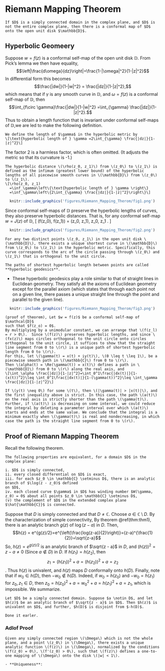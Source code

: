 # Riemann Mapping Theorem
```theorem
If $D$ is a simply connected domain in the complex plane, and $D$ is not the entire complex plane, then there is a conformal map of $D$ onto the open unit disk $\mathbb{D}$.
```

## Hyperbolic Geomeery
Suppose $w = f(z)$ is a conformal self-map of the open unit disk $\mathbb{D}$. From Pick's lemma we then have equality, 
$$\left|\frac{d\omega}{dz}\right|=\frac{1-|\omega|^2}{1-|z|^2}$$
In differential form this becomes 
$$\frac{|dw|}{1-|w|^2} = \frac{|dz|}{1-|z|^2},$$
which means that if $\gamma$ is any smooth curve in $\mathbb{D}$, and $\omega=f(z)$ is a conformal self-map of $\mathbb{D}$, then 
$$\int_{f\circ \gamma}\frac{|dw|}{1-|w|^2} =\int_{\gamma} \frac{|dz|}{1-|z|^2}.$$
Thus to obtain a length function that is invariant under conformal self-maps of $\mathbb{D}$,we are led to make the following definition. 

```definition
We define the length of $\gamma$ in the hyperbolic metric by 
\[\text{hyperbolic length of } \gamma =2\int_{\gamma} \frac{|dz|}{1-|z|^2}\] 
```

The factor 2 is a harmless factor, which is often omitted. (It adjusts the 
metric so that its curvature is -1.)

```definition
The hyperbolic distance \(\rho(z_0, z_1)\) from \(z_0\) to \(z_1\) is defined as the infimum (greatest lower bound) of the hyperbolic lengths of all piecewise smooth curves in \(\mathbb{D}\) from \(z_0\) to \(z_1\).
\[\rho(z_0, z_1)
  =\inf_\gamma\left\{\text{hyperbolic length of } \gamma \right\}
  =\inf_\gamma\left\{2\int_{\gamma} \frac{|dz|}{1-|z|^2}\right\}\]
```

```r
  knitr::include_graphics('figures/Riemann_Mapping_Therom/fig1.png')
```

Since conformal self-maps of $\mathbb{D}$ preserve the hyperbolic lengths of curves, they also preserve hyperbolic distances. That is, for any conformal self-map $w = J(z)$ of $\mathbb{D}$,
\[ \rho(f(z_0), f(z_1)) = \rho(z_0, z_1), \quad \text{where } z_0, z_1 \in \mathbb{D}. \]


```r
  knitr::include_graphics('figures/Riemann_Mapping_Therom/fig2.png')
```

```theorem
For any two distinct points \(z_0, z_1\) in the open unit disk \(\mathbb{D}\), there exists a unique shortest curve in \(\mathbb{D}\) from \(z_0\) to \(z_1\) in the hyperbolic metric. Specifically, this curve corresponds to the arc of the circle passing through \(z_0\) and \(z_1\) that is orthogonal to the unit circle.
```

```definition
The paths of shortest hyperbolic length between points are called **hyperbolic geodesics**.
```
- These hyperbolic geodesics play a role similar to that of straight lines in Euclidean geometry. They satisfy all the axioms of Euclidean geometry except for the parallel axiom (which states that through each point not on a given line, there passes a unique straight line through the point and parallel to the given line).



```r
  knitr::include_graphics('figures/Riemann_Mapping_Therom/fig3.png')
```

```proof
(proof of theorem), Let $w = f(z)$ be a conformal self-map of $\mathcal{D}$
such that $f(z_o) = 0$.
By multiplying by a unimodular constant, we can arrange that \(f(z_l) = r > 0\).  Since \(f(z)\) preserves hyperbolic lengths, and since \(fx(z)\) maps circles orthogonal to the unit circle onto circles orthogonal to the unit circle, it suffices to show that the straight line segment from 0 to \(r\) is a unique path of shortest hyperbolic length from 0 to \(r\).
For this, let \(\gamma(t) = x(t) + iy(t)\), \(0 \leq t \leq 1\), be a piecewise smooth path in \(\mathbb{C}\) from 0 to \(r\).
Then \(alpha(t) = \Re(\gamma(t)) = x(t)\) defines a path in \(\mathbb{D}\) from 0 to \(r\) along the real axis, and
\[\int_\alpha \frac{|dz|}{1-|z|^2}=\int_0^1\frac{|dx(t)|}{1-(x(t))^2}\leq \int_0^1\frac{|dx(t)|}{1-(\gamma(t))^2}\leq \int_\gamma \frac{|dz|}{1-|z|^2}\]

If \(y(t) \neq 0\) for some \(t\), then \(|\gamma(t)| > |x(t)|\), and the first inequality above is strict. In this case, the path \(a(t)\) on the real axis is strictly shorter than the path \(\gamma(t)\). Further, if \(a(t)\) is decreasing on some interval, we could reduce the integral by deleting a parameter interval over which \(a(t)\) starts and ends at the same value. We conclude that the integral is a minimum exactly when \(\gamma(t)\) is real and nondecreasing, in which case the path is the straight line segment from 0 to \(r\).
```



























## Proof of Riemann Mapping Theorem
Recall the following theorem.

```theorem
The following properties are equivalent, for a domain $D$ in the complex plane:

i. $D$ is simply connected, 
ii. every closed differential on $D$ is exact, 
iii. for each $z_0 \in \mathbb{C} \setminus D$, there is an analytic branch of $\log(z - z_0)$ defined 
on $D$, 
iv. each closed curve $\gamma$ in $D$ has winding number $W(\gamma, z_0) = 0$ about all points $z_0 \in \mathbb{C} \setminus D$, 
(v) the complement of $D$ in the extended complex plane $\hat{\mathbb{C}}$ is connected.
```

Suppose that $D$ is simply connected and that $D \neq \mathbb{C}$. Choose $a \in \mathbb{C} \setminus D$. By the characterization of simple connectivity,
By theorem \@ref(thm:thm1), there is an analytic branch $g(z)$ of $\log(z - a)$ in $D$. 
Then,
$$h(z) = e^{g(z)/2}=e^{\left(\frac{log(z-a)}{2}\right)}=(z-a)^{\frac{1}{2}}=\sqrt{z-a}$$
So, $h(z) = e^{g(z)/2}$ is an analytic branch of $\sqrt{z - a}$ in $D$, and $(h(z))^2 = z - a \neq 0$ (Since $a\not\in D$) in $D$. If $h(z_1) = h(z_2)$, then $$z_1 = (h(z_1))^2 + a = (h(z_2))^2 + a = z_2$$. 
Thus $h(z)$ is univalent, and $h(z)$ maps $D$ conformally onto $h(D)$. Finally, note that if $w_0 \in h(D)$, then $-w_0 \notin h(D)$. Indeed, if $w_0 = h(z_0)$ and $-w_0 = h(z_1)$ for $z_0, z_1 \in D$, then $z_0 = h(z_0)^2 + a = w_0^2 + a = h(z_1)^2 + a = z_1$, which is impossible. We summarize.

```lemma
Let $D$ be a simply connected domain. Suppose $a \notin D$, and let 
$h(z)$ be an analytic branch of $\sqrt{z - a}$ in $D$. Then $h(z)$ is univalent on $D$, and further, $h(D)$ is disjoint from $-h(D)$.
```

```proof
Done it earler.
```



###  Adlof Proof

```theorem
Given any simply connected region \(\Omega\) which is not the whole plane, and a point \(z_0\) in \(\Omega\), there exists a unique analytic function \(f(z)\) in \(\Omega\), normalized by the conditions \(f(z_0) = 0\), \(f'(z_0) > 0\), such that \(f(z)\) defines a one-to-one mapping of \(\Omega\) onto the disk \(|w| < 1\).
```

```proof
- **Uniqueness**: 
  
```
